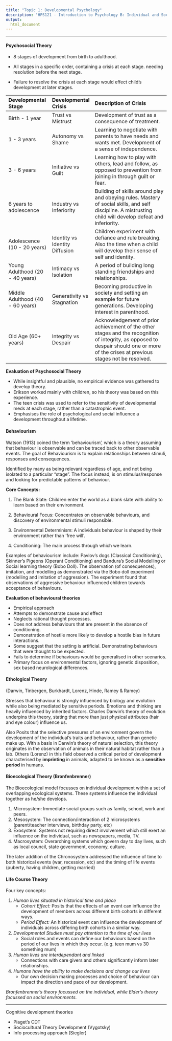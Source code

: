 ```yaml
---
title: "Topic 1: Developmental Psychology"
description: "HPS121 - Introduction to Psychology B: Individual and Social Development"
output:
  html_document
---
```


***


#### Psychosocial Theory

- 8 stages of development from birth to adulthood.

- All stages in a specific order, containing a crisis at each stage. needing resolution before the next stage.

- Failure to resolve the crisis at each stage would effect child's development at later stages.


| Developmental Stage              | Developmental Crisis           | Description of Crisis |
| :-------------------------------- | :------------------------------ | :-------------------------------------------------------|
| Birth - 1 year                   | Trust vs Mistrust              | Development of trust as a consequence of treatment. |
| 1 - 3 years                      | Autonomy vs Shame              | Learning to negotiate with parents to have needs and wants met. Development of a sense of independence. |
| 3 - 6 years                      | Initiative vs Guilt            | Learning how to play with others, lead and follow, as opposed to prevention from joining in through guilt or fear. |
| 6 years to adolescence           | Industry vs Inferiority        | Building of skills around play and obeying rules. Mastery of social skills, and self discipline. A mistrusting child will develop defeat and inferiority. |
| Adolescence (10 - 20 years)      | Identity vs Identity Diffusion | Children experiment with defiance and rule breaking. Also the time when a child will develop their sense of self and identity. |
| Young Adulthood (20 - 40 years)  | Intimacy vs Isolation          | A period of building long standing friendships and relationships. |
| Middle Adulthood (40 - 60 years) | Generativity vs Stagnation    | Becoming productive in society and setting an example for future generations. Developing interest in parenthood. |
| Old Age (60+ years)              | Integrity vs Despair           | Acknowledgement of prior achievement of the other stages and the recognition of integrity, as opposed to despair should one or more of the crises at previous stages not be resolved. |


**Evaluation of Psychosocial Theory**

- While insightful and plausible, no empirical evidence was gathered to develop theory.
- Erikson worked mainly with children, so his theory was based on this experience.
- The teen crisis was used to refer to the sensitivity of developmental meds at each stage, rather than a catastrophic event.
- Emphasises the role of psychological and social influence a development throughout a lifetime.


#### Behaviourism

Watson (1913) coined the term ‘behaviourism’, which is a theory assuming that behaviour is observable and can be traced back to other observable events. The goal of Behaviourism is to explain relationships between stimuli, responses and consequences.

Identified by many as being relevant regardless of age, and not being isolated to a particular "stage". The focus instead, is on stimulus/response and looking for predictable patterns of behaviour.


**Core Concepts:**

1. The Blank Slate: Children enter the world as a blank slate with ability to learn based on their
	environment.

2. Behavioural Focus: Concentrates on observable behaviours, and discovery of environmental stimuli responsible.

3. Environmental Determinism: A individuals behaviour is shaped by their environment rather than 'free will'.

4. Conditioning: The main process through which we learn.


Examples of behaviourism include: Pavlov's dogs (Classical Conditioning), Skinner's Pigeons (Operant Conditioning) and Bandura's Social Modelling or Social learning theory (Bobo Doll). The observation (of consequences), imitation, and modelling as demonstrated via the Bobo doll experiment (modelling and imitation of aggression). The experiment found that observations of aggressive behaviour influenced children towards acceptance of behaviours.


**Evaluation of behavioural theories**

- Empirical approach
- Attempts to demonstrate cause and effect
- Neglects rational thought processes.
- Does not address behaviours that are present in the absence of conditioning.
- Demonstration of hostile more likely to develop a hostile bias in future interactions.
- Some suggest that the setting is artificial. Demonstrating behaviours that were thought to be expected.
- Fails to determine if behaviours would be generalised in other scenarios.
- Primary focus on environmental factors, ignoring genetic disposition, sex based neurological differences.


####  Ethological Theory

(Darwin, Tinbergen, Burkhardt, Lorenz, Hinde, Ramey & Ramey)

Stresses that behaviour is strongly influenced by biology and evolution while also being mediated by sensitive periods. Emotions and thinking are heavily influenced by inherited factors. Charles Darwin's theory of evolution underpins this theory, stating that more than just physical attributes (hair and eye colour) influence us.

Also Posits that the selective pressures of an environment govern the development of the individual's traits and behaviour, rather than genetic make up. With a basis in Darwin's theory of natural selection, this theory originates in the observation of animals in their natural habitat rather than a lab. Others (Lorenz) in this field observed a critical period of development characterised by **imprinting** in animals, adapted to be known as a **sensitive period** in humans.


####  Bioecological Theory (Bronfenbrenner)

The Bioecological model focusses on individual development within a set of overlapping ecological systems. These systems influence the individual together as he/she develops.

1. Microsystem: Immediate social groups such as family, school, work and peers.
2. Mesosystem: The connection/interaction of 2 microsystems (parent/teacher interviews, birthday party, etc)
3. Exosystem: Systems not requiring direct involvement which still exert an influence on the individual, such as newspapers, media, TV.
4. Macrosystem: Overarching systems which govern day to day lives, such as local council, state government, economy, culture.

The later addition of the Chronosystem addressed the influence of time to both historical events (war, recession, etc) and the timing of life events (puberty, having children, getting married)


####  Life Course Theory

Four key concepts:

1. _Human lives situated in historical time and place_
    - _Cohort Effect:_ Posits that the effects of an event can influence the development of members across different birth cohorts in different ways.
    - _Period Effect:_ An historical event can influence the development of individuals across differing birth cohorts in a similar way.

2. _Developmental Studies must pay attention to the time of our lives_
    - Social roles and events can define our behaviours based on the period of our lives in which they occur. (e.g. teen mum vs 30 something mum)

3. _Human lives are interdependant and linked_
    - Connections with care givers and others significantly inform later relationships.

4. _Humans have the ability to make decisions and change our lives_
    - Our own decision making processes and choice of behaviour can impact the direction and pace of our development.

_Bronfenbrenner's theory focussed on the individual, while Elder's theory focussed on social environments._

***

Cognitive development theories

- Piaget's CDT
- Sociocultural Theory Development (Vygotsky)
- Info processing approach (Siegler)
  
